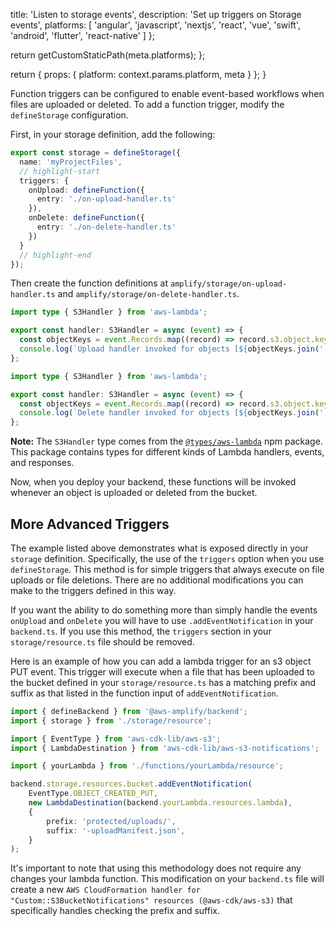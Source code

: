 
  title: 'Listen to storage events',
  description: 'Set up triggers on Storage events',
  platforms: [
    'angular',
    'javascript',
    'nextjs',
    'react',
    'vue',
    'swift',
    'android',
    'flutter',
    'react-native'
  ]
};

  return getCustomStaticPath(meta.platforms);
};

  return {
    props: {
      platform: context.params.platform,
      meta
    }
  };
}

Function triggers can be configured to enable event-based workflows when files are uploaded or deleted. To add a function trigger, modify the `defineStorage` configuration.

First, in your storage definition, add the following:

```ts title="amplify/storage/resource.ts"
export const storage = defineStorage({
  name: 'myProjectFiles',
  // highlight-start
  triggers: {
    onUpload: defineFunction({
      entry: './on-upload-handler.ts'
    }),
    onDelete: defineFunction({
      entry: './on-delete-handler.ts'
    })
  }
  // highlight-end
});
```

Then create the function definitions at `amplify/storage/on-upload-handler.ts` and `amplify/storage/on-delete-handler.ts`.

```ts title="amplify/storage/on-upload-handler.ts"
import type { S3Handler } from 'aws-lambda';

export const handler: S3Handler = async (event) => {
  const objectKeys = event.Records.map((record) => record.s3.object.key);
  console.log(`Upload handler invoked for objects [${objectKeys.join(', ')}]`);
};
```

```ts title="amplify/storage/on-delete-handler.ts"
import type { S3Handler } from 'aws-lambda';

export const handler: S3Handler = async (event) => {
  const objectKeys = event.Records.map((record) => record.s3.object.key);
  console.log(`Delete handler invoked for objects [${objectKeys.join(', ')}]`);
};
```

<Callout info>

**Note:** The `S3Handler` type comes from the [`@types/aws-lambda`](https://www.npmjs.com/package/@types/aws-lambda) npm package. This package contains types for different kinds of Lambda handlers, events, and responses.

</Callout>

Now, when you deploy your backend, these functions will be invoked whenever an object is uploaded or deleted from the bucket.

## More Advanced Triggers

The example listed above demonstrates what is exposed directly in your `storage` definition. Specifically, the use of the `triggers` option when you use `defineStorage`. This method is for simple triggers that always execute on file uploads or file deletions. There are no additional modifications you can make to the triggers defined in this way.

If you want the ability to do something more than simply handle the events `onUpload` and `onDelete` you will have to use `.addEventNotification` in your `backend.ts`. If you use this method, the `triggers` section in your `storage/resource.ts` file should be removed.

Here is an example of how you can add a lambda trigger for an s3 object PUT event. This trigger will execute when a file that has been uploaded to the bucket defined in your `storage/resource.ts` has a matching prefix and suffix as that listed in the function input of `addEventNotification`.

```ts title="amplify/backend.ts"
import { defineBackend } from '@aws-amplify/backend';
import { storage } from './storage/resource';

import { EventType } from 'aws-cdk-lib/aws-s3';
import { LambdaDestination } from 'aws-cdk-lib/aws-s3-notifications';

import { yourLambda } from './functions/yourLambda/resource';

backend.storage.resources.bucket.addEventNotification(
	EventType.OBJECT_CREATED_PUT,
	new LambdaDestination(backend.yourLambda.resources.lambda),
	{
		prefix: 'protected/uploads/',
		suffix: '-uploadManifest.json',
	}
);
```

It's important to note that using this methodology does not require any changes your lambda function. This modification on your `backend.ts` file will create a new `AWS CloudFormation handler for "Custom::S3BucketNotifications" resources (@aws-cdk/aws-s3)` that specifically handles checking the prefix and suffix.
